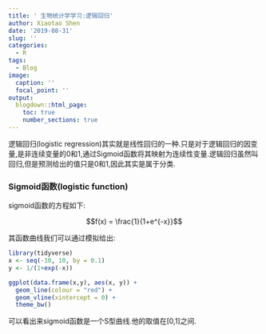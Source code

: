 ```yaml
---
title: ' 生物统计学学习:逻辑回归'
author: Xiaotao Shen
date: '2019-08-31'
slug: ''
categories:
  - R
tags:
  - Blog
image:
  caption: ''
  focal_point: ''
output:
  blogdown::html_page:
    toc: true
    number_sections: true
---
```



逻辑回归(logistic regression)其实就是线性回归的一种.只是对于逻辑回归的因变量,是非连续变量的0和1,通过Sigmoid函数将其映射为连续性变量.逻辑回归虽然叫回归,但是预测给出的值只是0和1,因此其实是属于分类.

### Sigmoid函数(logistic function)

sigmoid函数的方程如下:

$$f(x) = \frac{1}{1+e^{-x}}$$

其函数曲线我们可以通过模拟给出:

```r
library(tidyverse)
x <- seq(-10, 10, by = 0.1)
y <- 1/(1+exp(-x))

ggplot(data.frame(x,y), aes(x, y)) +
  geom_line(colour = "red") +
  geom_vline(xintercept = 0) +
  theme_bw()
```

可以看出来sigmoid函数是一个S型曲线.他的取值在[0,1]之间.